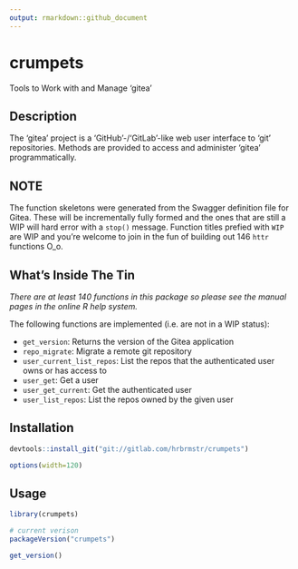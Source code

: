 ```yaml
---
output: rmarkdown::github_document
---
```


# crumpets

Tools to Work with and Manage 'gitea'

## Description

The 'gitea' project is a 'GitHub'-/'GitLab'-like web user interface
to 'git' repositories. Methods are provided to access and administer 'gitea'
programmatically.

## NOTE

The function skeletons were generated from the Swagger definition file for Gitea.
These will be incrementally fully formed and the ones that are still a WIP will
hard error with a `stop()` message. Function titles prefied with `WIP` are WIP and 
you're welcome to join in the fun of building out 146 `httr` functions O_o.

## What's Inside The Tin

_There are at least 140 functions in this package so please see the manual pages in the online R help system._

The following functions are implemented (i.e. are not in a WIP status):

- `get_version`:  Returns the version of the Gitea application
- `repo_migrate`:  Migrate a remote git repository
- `user_current_list_repos`:  List the repos that the authenticated user owns or has access to
- `user_get`:  Get a user
- `user_get_current`:  Get the authenticated user
- `user_list_repos`:  List the repos owned by the given user

## Installation

```r
devtools::install_git("git://gitlab.com/hrbrmstr/crumpets")
```

```r
options(width=120)
```

## Usage

```r
library(crumpets)

# current verison
packageVersion("crumpets")

```

```r
get_version()
```